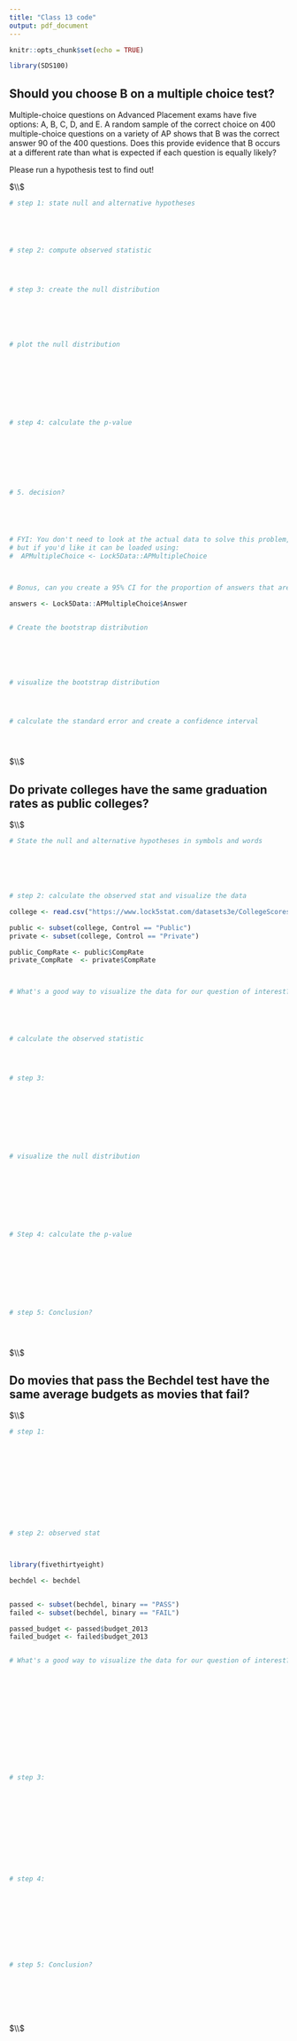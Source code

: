 ---
title: "Class 13 code"
output: pdf_document
---

```{r setup, include=FALSE}
knitr::opts_chunk$set(echo = TRUE)
```




```{r}

library(SDS100)


```






## Should you choose B on a multiple choice test? 

Multiple-choice questions on Advanced Placement exams have five options: A, B, C, D, and E. A random sample of the correct choice on 400 multiple-choice questions on a variety of AP shows that B was the correct answer 90 of the 400 questions. Does this provide evidence that B occurs at a different rate than what is expected if each question is equally likely? 

Please run a hypothesis test to find out!



$\\$



```{r}



# step 1: state null and alternative hypotheses





# step 2: compute observed statistic




# step 3: create the null distribution






# plot the null distribution









# step 4: calculate the p-value








# 5. decision?





# FYI: You don't need to look at the actual data to solve this problem, 
# but if you'd like it can be loaded using:
#  APMultipleChoice <- Lock5Data::APMultipleChoice



# Bonus, can you create a 95% CI for the proportion of answers that are B? 

answers <- Lock5Data::APMultipleChoice$Answer


# Create the bootstrap distribution






# visualize the bootstrap distribution 




# calculate the standard error and create a confidence interval





```





$\\$






## Do private colleges have the same graduation rates as public colleges?



$\\$




```{r}



# State the null and alternative hypotheses in symbols and words






# step 2: calculate the observed stat and visualize the data

college <- read.csv("https://www.lock5stat.com/datasets3e/CollegeScores4yr.csv")

public <- subset(college, Control == "Public")
private <- subset(college, Control == "Private")

public_CompRate <- public$CompRate
private_CompRate  <- private$CompRate



# What's a good way to visualize the data for our question of interest? 





# calculate the observed statistic




# step 3:









# visualize the null distribution 









# Step 4: calculate the p-value









# step 5: Conclusion? 





```








$\\$






##  Do movies that pass the Bechdel test have the same average budgets as movies that fail?



$\\$



```{r}


# step 1:












# step 2: observed stat



library(fivethirtyeight)

bechdel <- bechdel


passed <- subset(bechdel, binary == "PASS")
failed <- subset(bechdel, binary == "FAIL")

passed_budget <- passed$budget_2013
failed_budget <- failed$budget_2013


# What's a good way to visualize the data for our question of interest? 














# step 3:












# step 4:










# step 5: Conclusion? 








```






$\\$





